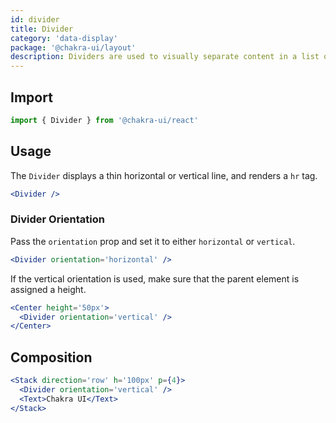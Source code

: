 ```yaml
---
id: divider
title: Divider
category: 'data-display'
package: '@chakra-ui/layout'
description: Dividers are used to visually separate content in a list or group.
---
```


## Import

```js
import { Divider } from '@chakra-ui/react'
```

## Usage

The `Divider` displays a thin horizontal or vertical line, and renders a `hr`
tag.

```jsx
<Divider />
```

### Divider Orientation

Pass the `orientation` prop and set it to either `horizontal` or `vertical`.

```jsx
<Divider orientation='horizontal' />
```

If the vertical orientation is used, make sure that the parent element is
assigned a height.

```jsx
<Center height='50px'>
  <Divider orientation='vertical' />
</Center>
```

## Composition

```jsx
<Stack direction='row' h='100px' p={4}>
  <Divider orientation='vertical' />
  <Text>Chakra UI</Text>
</Stack>
```
